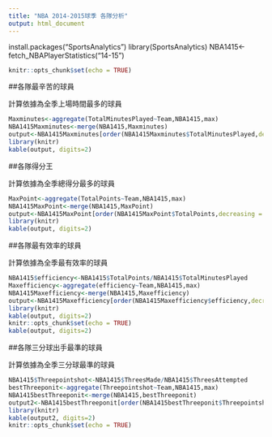 ```yaml
---
title: "NBA 2014-2015球季 各隊分析"
output: html_document
---
```

install.packages("SportsAnalytics")
library(SportsAnalytics)
NBA1415<-fetch_NBAPlayerStatistics("14-15")
```r
knitr::opts_chunk$set(echo = TRUE)
```

##各隊最辛苦的球員

計算依據為全季上場時間最多的球員

```r
Maxminutes<-aggregate(TotalMinutesPlayed~Team,NBA1415,max)
NBA1415Maxminutes<-merge(NBA1415,Maxminutes)
output<-NBA1415Maxminutes[order(NBA1415Maxminutes$TotalMinutesPlayed,decreasing = T),c("Team","Name","TotalMinutesPlayed")]
library(knitr)
kable(output, digits=2)
```

##各隊得分王

計算依據為全季總得分最多的球員

```r
MaxPoint<-aggregate(TotalPoints~Team,NBA1415,max)
NBA1415MaxPoint<-merge(NBA1415,MaxPoint)
output<-NBA1415MaxPoint[order(NBA1415MaxPoint$TotalPoints,decreasing = T),c("Team","Name","TotalPoints")]
library(knitr)
kable(output, digits=2)
```

##各隊最有效率的球員

計算依據為全季最有效率的球員

```r
NBA1415$efficiency<-NBA1415$TotalPoints/NBA1415$TotalMinutesPlayed
Maxefficiency<-aggregate(efficiency~Team,NBA1415,max)
NBA1415Maxefficiency<-merge(NBA1415,Maxefficiency)
output<-NBA1415Maxefficiency[order(NBA1415Maxefficiency$efficiency,decreasing = T),c("Team","Name","efficiency")]
library(knitr)
kable(output, digits=2)
knitr::opts_chunk$set(echo = TRUE)
kable(output, digits=2)
```

##各隊三分球出手最準的球員

計算依據為全季三分球最準的球員

```r
NBA1415$Threepointshot<-NBA1415$ThreesMade/NBA1415$ThreesAttempted
bestThreeponit<-aggregate(Threepointshot~Team,NBA1415,max)
NBA1415bestThreeponit<-merge(NBA1415,bestThreeponit)
output2<-NBA1415bestThreeponit[order(NBA1415bestThreeponit$Threepointshot,decreasing = T),c("Team","Name","Threepointshot")]
library(knitr)
kable(output2, digits=2)
knitr::opts_chunk$set(echo = TRUE)
```

